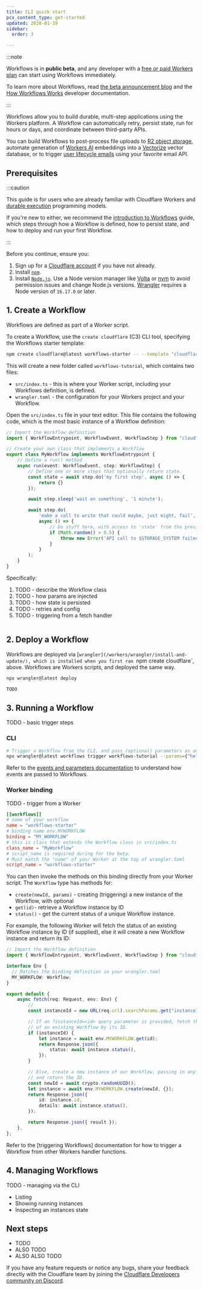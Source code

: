 ```yaml
---
title: CLI quick start
pcx_content_type: get-started
updated: 2038-01-19
sidebar:
  order: 3

---
```



:::note

Workflows is in **public beta**, and any developer with a [free or paid Workers plan](/workers/platform/pricing/#workers) can start using Workflows immediately.

To learn more about Workflows, read [the beta announcement blog](https://blog.cloudflare.com/THE-BLOG-SLUG-WILL-GO-HERE) and the [How Workflows Works](/workflows/build/how-workflows-works/) developer documentation.

:::

Workflows allow you to build durable, multi-step applications using the Workers platform. A Workflow can automatically retry, persist state, run for hours or days, and coordinate between third-party APIs.

You can build Workflows to post-process file uploads to [R2 object storage](/r2/), automate generation of [Workers AI](/workers-ai/) embeddings into a [Vectorize](/vectorize/) vector database, or to trigger [user lifecycle emails](TODO) using your favorite email API.

## Prerequisites

:::caution

This guide is for users who are already familiar with Cloudflare Workers and [durable execution](/workflows/reference/how-workflows-works/) programming models.

If you're new to either, we recommend the [introduction to Workflows](/workflows/get-started/guide/) guide, which steps through how a Workflow is defined, how to persist state, and how to deploy and run your first Workflow.

:::

Before you continue, ensure you:

1. Sign up for a [Cloudflare account](https://dash.cloudflare.com/sign-up/workers-and-pages) if you have not already.
2. Install [`npm`](https://docs.npmjs.com/getting-started).
3. Install [`Node.js`](https://nodejs.org/en/). Use a Node version manager like [Volta](https://volta.sh/) or [nvm](https://github.com/nvm-sh/nvm) to avoid permission issues and change Node.js versions. [Wrangler](/workers/wrangler/install-and-update/) requires a Node version of `16.17.0` or later.

## 1. Create a Workflow

Workflows are defined as part of a Worker script.

To create a Workflow, use the `create cloudflare` (C3) CLI tool, specifying the Workflows starter template:

```sh
npm create cloudflare@latest workflows-starter -- --template "cloudflare/workflows-starter"
```

This will create a new folder called `workflows-tutorial`, which contains two files:

* `src/index.ts` - this is where your Worker script, including your Workflows definition, is defined.
* `wrangler.toml` - the configuration for your Workers project and your Workflow.

Open the `src/index.ts` file in your text editor. This file contains the following code, which is the most basic instance of a Workflow definition:

```ts title="src/index.ts"
// Import the Workflow definition
import { WorkflowEntrypoint, WorkflowEvent, WorkflowStep } from "cloudflare:workflows"

// Create your own class that implements a Workflow
export class MyWorkflow implements WorkflowEntrypoint {
    // Define a run() method
    async run(event: WorkflowEvent, step: WorkflowStep) {
        // Define one or more steps that optionally return state.
      	const state = await step.do('my first step', async () => {
            return {}
		});

		await step.sleep('wait on something', '1 minute');

		await step.do(
			'make a call to write that could maybe, just might, fail',
			async () => {
				// Do stuff here, with access to 'state' from the previous step
				if (Math.random() > 0.5) {
					throw new Error('API call to $STORAGE_SYSTEM failed');
				}
			}
		);
    }
}
```

Specifically:

1. TODO - describe the Workflow class
2. TODO - how params are injected
3. TODO - how state is persisted
4. TODO - retries and config
5. TODO - triggering from a fetch handler

```ts title="src/index.ts"


```

## 2. Deploy a Workflow

Workflows are deployed via [`wrangler](/workers/wrangler/install-and-update/), which is installed when you first ran `npm create cloudflare`, above. Workflows are Workers scripts, and deployed the same way.

```sh
npx wrangler@latest deploy
```
```sh output
TODO
```

## 3. Running a Workflow

TODO - basic trigger steps

### CLI

```sh
# Trigger a Workflow from the CLI, and pass (optional) parameters as an event to the Workflow.
npx wrangler@latest workflows trigger workflows-tutorial --params={"hello":"world"}
```

Refer to the [events and parameters documentation](/workflows/build/events-and-parameters/) to understand how events are passed to Workflows.

### Worker binding

TODO - trigger from a Worker

```toml title="wrangler.toml"
[[workflows]]
# name of your workflow
name = "workflows-starter"
# binding name env.MYWORKFLOW
binding = "MY_WORKFLOW"
# this is class that extends the Workflow class in src/index.ts
class_name = "MyWorkflow"
# script_name is required during for the beta.
# Must match the "name" of your Worker at the top of wrangler.toml
script_name = "workflows-starter"
```

You can then invoke the methods on this binding directly from your Worker script. The `Workflow` type has methods for:

* `create(newId, params)` - creating (triggering) a new instance of the Workflow, with optional
* `get(id)`- retrieve a Workflow instance by ID
* `status()` - get the current status of a unique Workflow instance.

For example, the following Worker will fetch the status of an existing Workflow instance by ID (if supplied), else it will create a new Workflow instance and return its ID:

```ts title="src/index.ts"
// Import the Workflow definition
import { WorkflowEntrypoint, WorkflowEvent, WorkflowStep } from "cloudflare:workflows"

interface Env {
  // Matches the binding definition in your wrangler.toml
  MY_WORKFLOW: Workflow;
}

export default {
	async fetch(req: Request, env: Env) {
        //
        const instanceId = new URL(req.url).searchParams.get("instanceId")

        // If an ?instanceId=<id> query parameter is provided, fetch the status
        // of an existing Workflow by its ID.
        if (instanceId) {
            let instance = await env.MYWORKFLOW.get(id);
			return Response.json({
				status: await instance.status(),
			});
        }

        // Else, create a new instance of our Workflow, passing in any (optional) params
        // and return the ID.
		const newId = await crypto.randomUUID();
		let instance = await env.MYWORKFLOW.create(newId, {});
		return Response.json({
			id: instance.id,
			details: await instance.status(),
		});

		return Response.json({ result });
	},
};
```

Refer to the [triggering Workflows] documentation for how to trigger a Workflow from other Workers handler functions.

## 4. Managing Workflows

TODO - managing via the CLI

* Listing
* Showing running instances
* Inspecting an instances state

## Next steps

* TODO
* ALSO TODO
* ALSO ALSO TODO

If you have any feature requests or notice any bugs, share your feedback directly with the Cloudflare team by joining the [Cloudflare Developers community on Discord](https://discord.cloudflare.com).
